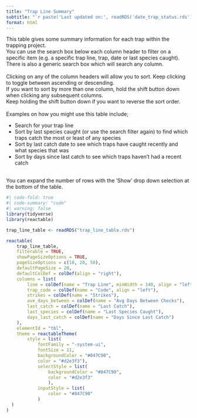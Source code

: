 ```yaml
---
title: "Trap Line Summary"
subtitle: "`r paste('Last updated on:', readRDS('date_trap_status.rds'))`"
format: html
---
```


This table gives some summary information for each trap within the trapping project.</br>
You can use the search box below each column header to filter on a specific item (e.g. a specific trap line, trap, date or last species caught).</br>
There is also a generic search box which will search any column.</br>
</br>
Clicking on any of the column headers will allow you to sort. Keep clicking to toggle between ascending or descending.</br>
If you want to sort by more than one column, hold the shift button down when clicking any subsequent columns.</br>
Keep holding the shift button down if you want to reverse the sort order.</br>
</br>
Examples on how you might use this table include;</br>
<ul type = "dot">
<li>Search for your trap line</li>
<li>Sort by last species caught (or use the search filter again) to find which traps catch the most or least of any species</li>
<li>Sort by last catch date to see which traps have caught recently and what species that was</li>
<li>Sort by days since last catch to see which traps haven't had a recent catch</li>
</ul>
</br>
You can expand the number of rows with the 'Show' drop down selection at the bottom of the table.</br>

```r
#| code-fold: true
#| code-summary: "code"
#| warning: false
library(tidyverse)
library(reactable)

trap_line_table <- readRDS("trap_line_table.rds")

reactable(
    trap_line_table,
    filterable = TRUE,
    showPageSizeOptions = TRUE,
    pageSizeOptions = c(10, 20, 50),
    defaultPageSize = 20,
    defaultColDef = colDef(align = "right"),
    columns = list(
        line = colDef(name = "Trap Line", minWidth = 140, align = "left"),
        trap_code = colDef(name = "Code", align = "left"),
        strikes = colDef(name = "Strikes"),
        ave_days_between = colDef(name = "Avg Days Between Checks"),
        last_catch = colDef(name = "Last Catch"),
        last_species = colDef(name = "Last Species Caught"),
        days_last_catch = colDef(name = "Days Since Last Catch")
    ),
    elementId = "tbl",
    theme = reactableTheme(
        style = list(
            fontFamily = "-system-ui", 
            fontSize = 11, 
            backgroundColor = "#047C90", 
            color = "#d2e3f3"),
            selectStyle = list(
                backgroundColor = "#047C90", 
                color = "#d2e3f3"
                ),
            inputStyle = list(
                color = "#047C90"
            )
  )
)

```

